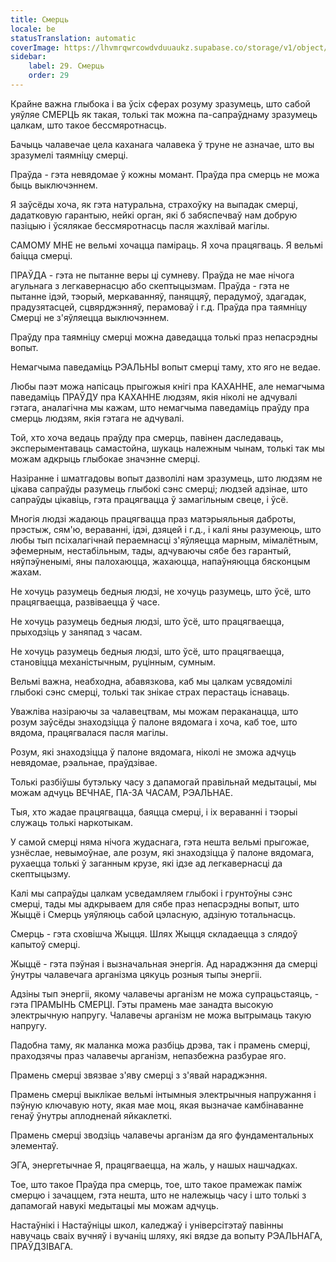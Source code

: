 ```yaml
---
title: Смерць
locale: be
statusTranslation: automatic
coverImage: https://lhvmrqwrcowdvduuaukz.supabase.co/storage/v1/object/public/strapi-uploads/small_cover-educacion-fundamental.webp-2d51a7828a2b1309555be27f7e2a61a0.webp
sidebar:
    label: 29. Смерць
    order: 29
---
```

Крайне важна глыбока і ва ўсіх сферах розуму зразумець, што сабой уяўляе СМЕРЦЬ як такая, толькі так можна па-сапраўднаму зразумець цалкам, што такое бессмяротнасць.

Бачыць чалавечае цела каханага чалавека ў труне не азначае, што вы зразумелі таямніцу смерці.

Праўда - гэта невядомае ў кожны момант. Праўда пра смерць не можа быць выключэннем.

Я заўсёды хоча, як гэта натуральна, страхоўку на выпадак смерці, дадатковую гарантыю, нейкі орган, які б забяспечваў нам добрую пазіцыю і ўсялякае бессмяротнасць пасля жахлівай магілы.

САМОМУ МНЕ не вельмі хочацца паміраць. Я хоча працягваць. Я вельмі баіцца смерці.

ПРАЎДА - гэта не пытанне веры ці сумневу. Праўда не мае нічога агульнага з легкавернасцю або скептыцызмам. Праўда - гэта не пытанне ідэй, тэорый, меркаванняў, паняццяў, перадумоў, здагадак, прадузятасцей, сцвярджэнняў, перамоваў і г.д. Праўда пра таямніцу Смерці не з'яўляецца выключэннем.

Праўду пра таямніцу смерці можна даведацца толькі праз непасрэдны вопыт.

Немагчыма паведаміць РЭАЛЬНЫ вопыт смерці таму, хто яго не ведае.

Любы паэт можа напісаць прыгожыя кнігі пра КАХАННЕ, але немагчыма паведаміць ПРАЎДУ пра КАХАННЕ людзям, якія ніколі не адчувалі гэтага, аналагічна мы кажам, што немагчыма паведаміць праўду пра смерць людзям, якія гэтага не адчувалі.

Той, хто хоча ведаць праўду пра смерць, павінен даследаваць, эксперыментаваць самастойна, шукаць належным чынам, толькі так мы можам адкрыць глыбокае значэнне смерці.

Назіранне і шматгадовы вопыт дазволілі нам зразумець, што людзям не цікава сапраўды разумець глыбокі сэнс смерці; людзей адзінае, што сапраўды цікавіць, гэта працягвацца ў замагільным свеце, і ўсё.

Многія людзі жадаюць працягвацца праз матэрыяльныя даброты, прэстыж, сям'ю, вераванні, ідэі, дзяцей і г.д., і калі яны разумеюць, што любы тып псіхалагічнай пераемнасці з'яўляецца марным, мімалётным, эфемерным, нестабільным, тады, адчуваючы сябе без гарантый, няўпэўненымі, яны палохаюцца, жахаюцца, напаўняюцца бясконцым жахам.

Не хочуць разумець бедныя людзі, не хочуць разумець, што ўсё, што працягваецца, развіваецца ў часе.

Не хочуць разумець бедныя людзі, што ўсё, што працягваецца, прыходзіць у заняпад з часам.

Не хочуць разумець бедныя людзі, што ўсё, што працягваецца, становіцца механістычным, руцінным, сумным.

Вельмі важна, неабходна, абавязкова, каб мы цалкам усвядомілі глыбокі сэнс смерці, толькі так знікае страх перастаць існаваць.

Уважліва назіраючы за чалавецтвам, мы можам пераканацца, што розум заўсёды знаходзіцца ў палоне вядомага і хоча, каб тое, што вядома, працягвалася пасля магілы.

Розум, які знаходзіцца ў палоне вядомага, ніколі не зможа адчуць невядомае, рэальнае, праўдзівае.

Толькі разбіўшы бутэльку часу з дапамогай правільнай медытацыі, мы можам адчуць ВЕЧНАЕ, ПА-ЗА ЧАСАМ, РЭАЛЬНАЕ.

Тыя, хто жадае працягвацца, баяцца смерці, і іх вераванні і тэорыі служаць толькі наркотыкам.

У самой смерці няма нічога жудаснага, гэта нешта вельмі прыгожае, узнёслае, невымоўнае, але розум, які знаходзіцца ў палоне вядомага, рухаецца толькі ў заганным крузе, які ідзе ад легкавернасці да скептыцызму.

Калі мы сапраўды цалкам усведамляем глыбокі і грунтоўны сэнс смерці, тады мы адкрываем для сябе праз непасрэдны вопыт, што Жыццё і Смерць уяўляюць сабой цэласную, адзіную тотальнасць.

Смерць - гэта сховішча Жыцця. Шлях Жыцця складаецца з слядоў капытоў смерці.

Жыццё - гэта пэўная і вызначальная энергія. Ад нараджэння да смерці ўнутры чалавечага арганізма цякуць розныя тыпы энергіі.

Адзіны тып энергіі, якому чалавечы арганізм не можа супрацьстаяць, - гэта ПРАМЫНЬ СМЕРЦІ. Гэты прамень мае занадта высокую электрычную напругу. Чалавечы арганізм не можа вытрымаць такую напругу.

Падобна таму, як маланка можа разбіць дрэва, так і прамень смерці, праходзячы праз чалавечы арганізм, непазбежна разбурае яго.

Прамень смерці звязвае з'яву смерці з з'явай нараджэння.

Прамень смерці выклікае вельмі інтымныя электрычныя напружання і пэўную ключавую ноту, якая мае моц, якая вызначае камбінаванне генаў ўнутры аплодненай яйкаклеткі.

Прамень смерці зводзіць чалавечы арганізм да яго фундаментальных элементаў.

ЭГА, энергетычнае Я, працягваецца, на жаль, у нашых нашчадках.

Тое, што такое Праўда пра смерць, тое, што такое прамежак паміж смерцю і зачаццем, гэта нешта, што не належыць часу і што толькі з дапамогай навукі медытацыі мы можам адчуць.

Настаўнікі і Настаўніцы школ, каледжаў і універсітэтаў павінны навучаць сваіх вучняў і вучаніц шляху, які вядзе да вопыту РЭАЛЬНАГА, ПРАЎДЗІВАГА.

